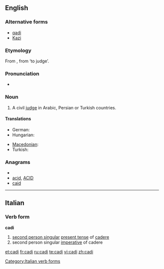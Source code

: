 {{also|cadı}}
==English==

===Alternative forms===
* [[qadi]]
* [[Kazi]]

===Etymology===
From {{etyl|ar}} '''{{Arab|[[قاضي]]}}''', from '''{{Arab|[[قض]]}}''' ‘to judge’.

===Pronunciation===
* {{IPA|/ˈkɑːdi/}}

===Noun===
{{en-noun}}

# A civil [[judge]] in Arabic, Persian or Turkish countries.

====Translations====
{{trans-top|a civil judge}}
* German: {{t+|de|Kadi|m}}
* Hungarian: {{t-|hu|kádi}}
{{trans-mid}}
* [[Macedonian]]: {{t|mk|кадија|m|tr=kádija}}
* Turkish: {{t+|tr|kadı}}
{{trans-bottom}}

===Anagrams===
* {{alphagram|acdi}}
* [[acid#English|acid]], [[ACID#English|ACID]]
* [[caid#English|caid]]


----

==Italian==

===Verb form===
'''cadi'''

# [[second person singular]] [[present tense]] of [[cadere]]
# second person singular [[imperative]] of cadere

[[Category:Italian verb forms]]

[[et:cadi]]
[[fr:cadi]]
[[ru:cadi]]
[[te:cadi]]
[[vi:cadi]]
[[zh:cadi]]